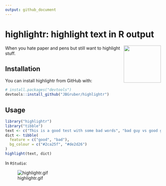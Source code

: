 ```yaml
---
output: github_document
---
```


<!-- README.md is generated from README.Rmd. Please edit that file -->


# highlightr: highlight text in R output
<img src="man/figures/logo.png" align="right" width="120" />

When you hate paper and pens but still want to highlight stuff.

## Installation

You can install highlightr from GitHub with:

```r
# install.packages("devtools")
devtools::install_github("JBGruber/highlightr")
```

## Usage

```r
library("highlightr")
library("tibble")
text <- c("This is a good test with some bad words", "bad guy vs good guy")
dict <- tibble(
  feature = c("good", "bad"),
  bg_colour = c("#2ca25f", "#de2d26")
)
highlight(text, dict)
```

In `RStudio`:

![highlightr.gif](http://www.johannesbgruber.eu/img/highlightr.gif)

